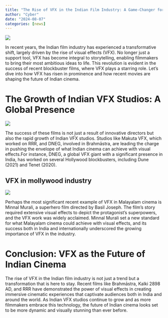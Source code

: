 ```yaml
---
title: "The Rise of VFX in the Indian Film Industry: A Game-Changer for Indian Cinema"
author: "Cyber"
date: "2024-08-07"
categories: [news]
---
```


![](VFX-1.jpg)

In recent years, the Indian film industry has experienced a transformative shift, largely driven by the rise of visual effects (VFX). No longer just a support tool, VFX has become integral to storytelling, enabling filmmakers to bring their most ambitious ideas to life. This revolution is evident in the success of recent blockbuster films, where VFX plays a starring role. Let’s dive into how VFX has risen in prominence and how recent movies are shaping the future of Indian cinema.

# The Growth of Indian VFX Studios: A Global Presence

![](VFX-2.jpg)                                                     


The success of these films is not just a result of innovative directors but also the rapid growth of Indian VFX studios. Studios like Makuta VFX, which worked on RRR, and DNEG, involved in Brahmāstra, are leading the charge in pushing the envelope of what Indian cinema can achieve with visual effects.For instance, DNEG, a global VFX giant with a significant presence in India, has worked on several Hollywood blockbusters, including Dune (2021) and Tenet (2020).

## VFX in mollywood industry

![](VFX-4.jpg)

 Perhaps the most significant recent example of VFX in Malayalam cinema is Minnal Murali, a superhero film directed by Basil Joseph. The film’s story required extensive visual effects to depict the protagonist’s superpowers, and the VFX work was widely acclaimed. Minnal Murali set a new standard for what Malayalam cinema could achieve with visual effects, and its success both in India and internationally underscored the growing importance of VFX in the industry.

# Conclusion: VFX as the Future of Indian Cinema

The rise of VFX in the Indian film industry is not just a trend but a transformation that is here to stay. Recent films like Brahmāstra, Kalki 2898 AD, and RRR have demonstrated the power of visual effects in creating immersive cinematic experiences that captivate audiences both in India and around the world. As Indian VFX studios continue to grow and as more filmmakers embrace this technology, the future of Indian cinema looks set to be more dynamic and visually stunning than ever before.